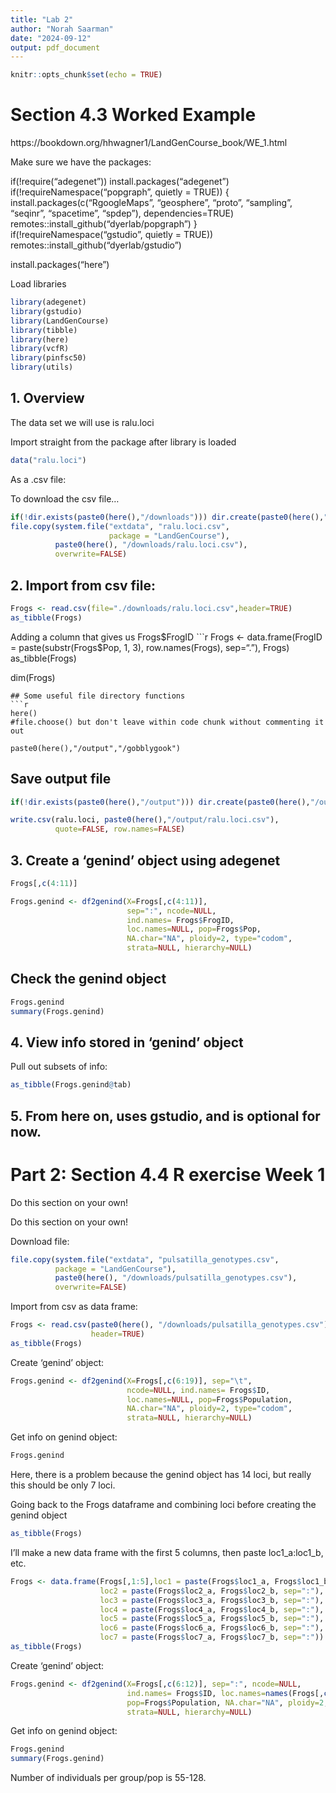```yaml
---
title: "Lab 2"
author: "Norah Saarman"
date: "2024-09-12"
output: pdf_document
---
```


```r
knitr::opts_chunk$set(echo = TRUE)
```

# Section 4.3 Worked Example
https://bookdown.org/hhwagner1/LandGenCourse_book/WE_1.html

Make sure we have the packages:

if(!require("adegenet")) install.packages("adegenet")
if(!requireNamespace("popgraph", quietly = TRUE))
{
  install.packages(c("RgoogleMaps", "geosphere", "proto", "sampling", 
                      "seqinr", "spacetime", "spdep"), dependencies=TRUE)
  remotes::install_github("dyerlab/popgraph")
}
if(!requireNamespace("gstudio", quietly = TRUE)) remotes::install_github("dyerlab/gstudio")

install.packages("here")

Load libraries

```r
library(adegenet)
library(gstudio)
library(LandGenCourse)
library(tibble)
library(here)
library(vcfR)
library(pinfsc50)
library(utils)
```

## 1. Overview
The data set we will use is ralu.loci

Import straight from the package after library is loaded
```r
data("ralu.loci")
```

As a .csv file:

To download the csv file...
```r
if(!dir.exists(paste0(here(),"/downloads"))) dir.create(paste0(here(),"/downloads"))
file.copy(system.file("extdata", "ralu.loci.csv", 
                      package = "LandGenCourse"),
          paste0(here(), "/downloads/ralu.loci.csv"), 
          overwrite=FALSE)
```
## 2. Import from csv file:

```r
Frogs <- read.csv(file="./downloads/ralu.loci.csv",header=TRUE)
as_tibble(Frogs)
```
Adding a column that gives us Frogs$FrogID
```r
Frogs <- data.frame(FrogID = paste(substr(Frogs$Pop, 1, 3), row.names(Frogs), sep="."), Frogs)
as_tibble(Frogs)

dim(Frogs)
```
## Some useful file directory functions
```r
here()
#file.choose() but don't leave within code chunk without commenting it out

paste0(here(),"/output","/gobblygook")
```
## Save output file

```r
if(!dir.exists(paste0(here(),"/output"))) dir.create(paste0(here(),"/output"))

write.csv(ralu.loci, paste0(here(),"/output/ralu.loci.csv"), 
          quote=FALSE, row.names=FALSE)
```

## 3. Create a 'genind' object using adegenet
```r
Frogs[,c(4:11)]

Frogs.genind <- df2genind(X=Frogs[,c(4:11)], 
                          sep=":", ncode=NULL, 
                          ind.names= Frogs$FrogID, 
                          loc.names=NULL, pop=Frogs$Pop, 
                          NA.char="NA", ploidy=2, type="codom", 
                          strata=NULL, hierarchy=NULL)
```
## Check the genind object

```r
Frogs.genind
summary(Frogs.genind)
```
## 4. View info stored in 'genind' object

Pull out subsets of info:
```r
as_tibble(Frogs.genind@tab)
```
## 5. From here on, uses gstudio, and is optional for now.

# Part 2: Section 4.4 R exercise Week 1

Do this section on your own!

Do this section on your own!

Download file:
```r
file.copy(system.file("extdata", "pulsatilla_genotypes.csv", 
          package = "LandGenCourse"),
          paste0(here(), "/downloads/pulsatilla_genotypes.csv"), 
          overwrite=FALSE)
```

Import from csv as data frame:

```r
Frogs <- read.csv(paste0(here(), "/downloads/pulsatilla_genotypes.csv"), 
                  header=TRUE)
as_tibble(Frogs)
```

Create 'genind' object:
```r
Frogs.genind <- df2genind(X=Frogs[,c(6:19)], sep="\t",
                          ncode=NULL, ind.names= Frogs$ID, 
                          loc.names=NULL, pop=Frogs$Population, 
                          NA.char="NA", ploidy=2, type="codom", 
                          strata=NULL, hierarchy=NULL)
```

Get info on genind object:
```r
Frogs.genind
```

Here, there is a problem because the genind object has 14 loci, but really this should be only 7 loci.

Going back to the Frogs dataframe and combining loci before creating the genind object
```r
as_tibble(Frogs)
```
I'll make a new data frame with the first 5 columns, then paste loc1_a:loc1_b, etc.
```r
Frogs <- data.frame(Frogs[,1:5],loc1 = paste(Frogs$loc1_a, Frogs$loc1_b, sep=":"), 
                    loc2 = paste(Frogs$loc2_a, Frogs$loc2_b, sep=":"), 
                    loc3 = paste(Frogs$loc3_a, Frogs$loc3_b, sep=":"), 
                    loc4 = paste(Frogs$loc4_a, Frogs$loc4_b, sep=":"), 
                    loc5 = paste(Frogs$loc5_a, Frogs$loc5_b, sep=":"), 
                    loc6 = paste(Frogs$loc6_a, Frogs$loc6_b, sep=":"), 
                    loc7 = paste(Frogs$loc7_a, Frogs$loc7_b, sep=":"))
as_tibble(Frogs)
```

Create 'genind' object:
```r
Frogs.genind <- df2genind(X=Frogs[,c(6:12)], sep=":", ncode=NULL, 
                          ind.names= Frogs$ID, loc.names=names(Frogs[,c(6:12)]), 
                          pop=Frogs$Population, NA.char="NA", ploidy=2, type="codom", 
                          strata=NULL, hierarchy=NULL)
```

Get info on genind object:
```r
Frogs.genind
summary(Frogs.genind)
```

Number of individuals per group/pop is 55-128.

